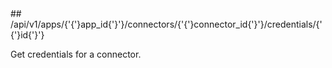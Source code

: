 
<MethodPill method="get" />
## /api/v1/apps/{'{'}app_id{'}'}/connectors/{'{'}connector_id{'}'}/credentials/{'{'}id{'}'}

Get credentials for a connector.